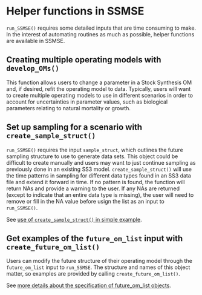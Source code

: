 # Helper functions in SSMSE {#helper}

`run_SSMSE()` requires some detailed inputs that are time consuming to make. In the interest of automating routines as much as possible, helper functions are available in SSMSE.

## Creating multiple operating models with `develop_OMs()` {#devOM}

This function allows users to change a parameter in a Stock Synthesis OM and, if desired, refit the operating model to data. Typically, users will want to create multiple operating models to use in different scenarios in order to account for uncertainties in parameter values, such as biological parameters relating to natural mortality or growth.

## Set up sampling for a scenario with `create_sample_struct()` {#samplelist}

`run_SSMSE()` requires the input `sample_struct`, which outlines the future sampling structure to use to generate data sets. This object could be difficult to create manually and users may want to just continue sampling as previously done in an existing SS3 model. `create_sample_struct()` will use the time patterns in sampling for different data types found in an SS3 data file and extend it forward in time. If no pattern is found, the function will return NAs and provide a warning to the user. If any NAs are returned (except to indicate that an entire data type is missing), the user will need to remove or fill in the NA value before usign the list as an input to `run_SSMSE()`.

See [use of `create_sample_struct()` in simple example](#sample).

## Get examples of the `future_om_list` input with `create_future_om_list()` {#omlist}

Users can modify the future structure of their operating model through the `future_om_list` input to `run_SSMSE`. The structure and names of this object matter, so examples are provided by calling `create_future_om_list()`.

See [more details about the specification of future_om_list objects](#future).


